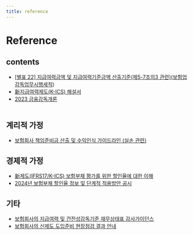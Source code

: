 ```yaml
---
title: reference
---
```


# Reference

## contents
- <a href="/ref/[별표 22] 지급여력금액 및 지급여력기준금액 산출기준.hwp" download> [별표 22] 지급여력금액 및 지급여력기준금액 산출기준(제5-7조의3 관련)(보험업감독업무시행세칙)</a><br/>
- <a href="/ref/新지급여력제도(K-ICS) 해설서.pdf" download> 新지급여력제도(K-ICS) 해설서</a><br/>
- <a href="/ref/2023_금융감독개론.pdf" download> 2023 금융감독개론</a><br/><br/>

## 계리적 가정
- <a href="/ref/보험회사 책임준비금 산출 및 수익인식 가이드라인.pdf" download> 보험회사 책임준비금 산출 및 수익인식 가이드라인 (실손 관련)</a><br/>

## 경제적 가정
- <a href="/ref/新제도 보험부채 평가를 위한 할인율.pdf" download> 新제도(IFRS17/K-ICS) 보험부채 평가를 위한 할인율에 대한 이해</a><br/>
- <a href="/ref/2024년 보험부채 할인율 정보 및 단계적 적용방안 공시.pdf" download> 2024년 보험부채 할인율 정보 및 단계적 적용방안 공시</a><br/>

## 기타
- <a href="/ref/230330_보험회사의 지급여력 및 건전성감독기준 재무상태표 감사가이던스.pdf" download> 보험회사의 지급여력 및 건전성감독기준 재무상태표 감사가이던스</a><br/>
- <a href="/ref/보험회사의 신제도 도입준비 현장점검 결과 안내.pdf" download> 보험회사의 신제도 도입준비 현장점검 결과 안내</a><br/>
